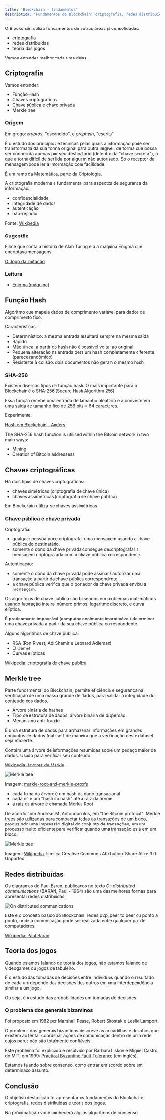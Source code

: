 ```yaml
---
title: 'Blockchain - fundamentos'
description: 'Fundamentos do Blockchain: criptografia, redes distribuídas e teoria dos jogos'
---
```


O Blockchain utiliza fundamentos de outras áreas já consolidadas:

- criptografia
- redes distribuídas
- teoria dos jogos

Vamos entender melhor cada uma delas.

## Criptografia

Vamos entender:

- Função Hash
- Chaves criptográficas
- Chave pública e chave privada
- Merkle tree

### Origem

Em grego: _kryptós_, "escondido", e *gráphein*, "escrita"

É o estudo dos princípios e técnicas pelas quais a informação pode ser transformada da sua forma original para outra ilegível,
de forma que possa ser conhecida apenas por seu destinatário (detentor da "chave secreta"),
o que a torna difícil de ser lida por alguém não autorizado.
Só o receptor da mensagem pode ler a informação com facilidade.

É um ramo da Matemática, parte da Criptologia.

A criptografia moderna é fundamental para aspectos de segurança da informação:

- confidencialidade
- integridade de dados
- autenticação
- não-repúdio

Fonte: [Wikipedia](https://pt.wikipedia.org/wiki/Criptografia)

### Sugestão

Filme que conta a história de Alan Turing e a a máquina Enigma que encriptava mensagens.

[O Jogo da Imitação](https://pt.wikipedia.org/wiki/O_Jogo_da_Imita%C3%A7%C3%A3o)

### Leitura

- [Enigma (máquina)](<https://pt.wikipedia.org/wiki/Enigma_(m%C3%A1quina)>)

## Função Hash

Algoritmo que mapeia dados de comprimento variável para dados de comprimento fixo.

Características:

- Determinístico: a mesma entrada resultará sempre na mesma saída
- Rápido
- Mão única: a partir do hash não é possível voltar ao original
- Pequena alteração na entrada gera um hash completamente diferente (parece randômico)
- Resistente à colisão: dois documentos não geram o mesmo hash

### SHA-256

Existem diversos tipos de função hash.
O mais importante para o Blockchain é o SHA-256 (Secure Hash Algorithm 256).

Essa função recebe uma entrada de tamanho aleatório e a converte em uma saída de tamanho fixo de 256 bits = 64 caracteres.

Experimente:

[Hash em Blockchain - Anders](https://andersbrownworth.com/blockchain/hash)

The SHA-256 hash function is utilised within the Bitcoin network in two main ways:

- Mining
- Creation of Bitcoin addressess

## Chaves criptográficas

Há dois tipos de chaves criptográficas:

- chaves simétricas (criptografia de chave única)
- chaves assimétricas (criptografia de chave pública)

Em Blockchain utiliza-se chaves assimétricas.

### Chave pública e chave privada

Criptografia:

- qualquer pessoa pode criptografar uma mensagem usando a chave pública do destinatário.
- somente o dono da chave privada consegue descriptografar a mensagem criptografada com a chave pública correspondente.

Autenticação:

- somente o dono da chave privada pode assinar / autorizar uma transação a partir da chave pública correspondente.
- a chave pública verifica que o portador da chave privada enviou a mensagem.

Os algoritmos de chave pública são baseados em problemas matemáticos
usando fatoração inteira, número primos, logaritmo discreto, e curva elíptica.

É praticamente impossível (computacionalmente impraticável) determinar uma chave privada
a partir da sua chave pública correspondente.

Alguns algoritmos de chave pública:

- RSA (Ron Rivest, Adi Shamir e Leonard Adleman)
- El Gamal
- Curvas elípticas

[Wikipedia: criptografia de chave pública](https://pt.wikipedia.org/wiki/Criptografia_de_chave_p%C3%BAblica)

## Merkle tree

Parte fundamental do Blockchain,
permite eficiência e segurança na verificação de uma massa grande de dados,
para validar a integridade do conteúdo dos dados.

- Árvore binária de hashes
- Tipo de estrutura de dados: árvore binária de dispersão.
- Mecanismo anti-fraude

É uma estrutura de dados para armazenar informações em grandes conjuntos de dados (dataset) de maneira que a verificação deste dataset seja eficiente.

Contém uma árvore de informações resumidas sobre um pedaço maior de dados.
Usado para verificar seu conteúdo.

[Wikipedia: árvores de Merkle](https://pt.wikipedia.org/wiki/%C3%81rvores_de_Merkle)

![Merkle tree](/img/courses/dev/03/blockchain/image-02.png)

Imagem: [merkle-root-and-merkle-proofs](https://bitcoin.stackexchange.com/questions/69018/merkle-root-and-merkle-proofs)

- cada folha da árvore é um hash do dado transacional
- cada nó é um "hash do hash" até a raiz da árvore
- a raiz da árvore é chamada Merkle Root

De acordo com Andreas M. Antonopoulos, em "the Bitcoin protocol":
Merkle trees são utilizadas para compactar todas as transações de um bloco,
produzindo uma impressão digital do conjunto de transações,
em um processo muito eficiente para verificar quando uma transação está em um bloco.

![Merkle tree](/img/courses/dev/03/blockchain/image-03.png)

Imagem: [Wikipedia](https://commons.wikimedia.org/wiki/File:Bitcoin_Block_Data.png),
licença Creative Commons Attribution-Share-Alike 3.0 Unported

## Redes distribuídas

Os diagramas de Paul Baran, publicados no texto _On distributed communications_ (BARAN, Paul - 1964)
são uma das melhores formas para apresentar redes distribuídas:

![On distributed communications](/img/courses/dev/03/blockchain/image-04.png)

Este é o conceito básico do Blockchain: redes p2p, peer to peer ou ponto a ponto,
onde a comunicação pode ser realizada entre qualquer par de computadores.

[Wikipedia: Paul Baran](https://pt.wikipedia.org/wiki/Paul_Baran)

## Teoria dos jogos

Quando estamos falando de teoria dos jogos,
não estamos falando de videogames ou jogos de tabuleiro.

É o estudo das tomadas de decisões entre indivíduos
quando o resultado de cada um depende das decisões dos outros
em uma interdependência similar a um jogo.

Ou seja, é o estudo das probabilidades em tomadas de decisões.

### O problema dos generais bizantinos

Foi proposto em 1982 por Marshall Pease, Robert Shostak e Leslie Lamport.

O problema dos generais bizantinos descreve as armadilhas e desafios que existem
ao tentar coordenar ações de comunicação dentro de uma rede cujos pares não são totalmente confiáveis.

Este problema foi explicado e resolvido por Barbara Liskov e Miguel Castro, do MIT, em 1999:
[Practical Byzantine Fault Tolerance](http://pmg.csail.mit.edu/papers/osdi99.pdf) (em inglês).

Estamos falando sobre consenso, como entrar em acordo sobre um determinado assunto.

## Conclusão

O objetivo desta lição foi apresentar os fundamentos do Blockchain: criptografia, redes distribuídas e teoria dos jogos.

Na próxima lição você conhecerá alguns algoritmos de consenso.
